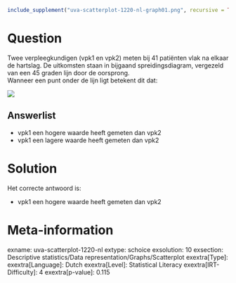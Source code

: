 ```r
include_supplement("uva-scatterplot-1220-nl-graph01.png", recursive = TRUE)
```

Question
========

Twee verpleegkundigen (vpk1 en vpk2) meten bij 41 patiënten vlak na
elkaar de hartslag. De uitkomsten staan in bijgaand spreidingsdiagram,
vergezeld van een 45 graden lijn door de oorsprong.\
Wanneer een punt onder de lijn ligt betekent dit dat:

![](uva-scatterplot-1220-nl-graph01.png)

Answerlist
----------

* vpk1 een hogere waarde heeft gemeten dan vpk2
* vpk1 een lagere waarde heeft gemeten dan vpk2

Solution
========

Het correcte antwoord is: 

* vpk1 een hogere waarde heeft gemeten dan vpk2

Meta-information
================
exname: uva-scatterplot-1220-nl
extype: schoice
exsolution: 10
exsection: Descriptive statistics/Data representation/Graphs/Scatterplot
exextra[Type]: 
exextra[Language]: Dutch
exextra[Level]: Statistical Literacy
exextra[IRT-Difficulty]: 4
exextra[p-value]: 0.115
